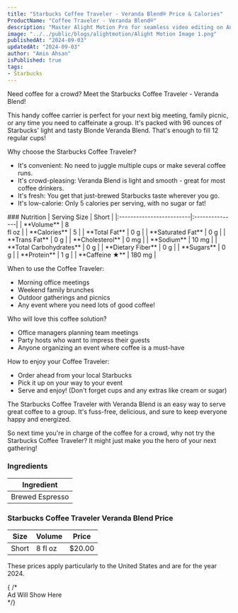 ```yaml
---
title: "Starbucks Coffee Traveler - Veranda Blend® Price & Calories"
ProductName: "Coffee Traveler - Veranda Blend®" 
description: "Master Alight Motion Pro for seamless video editing on Android, iOS, and Tablets with our ultimate guide, unlocking advanced features and elevating your skills in 2024!"
image: "../../public/blogs/alightmotion/Alight Motion Image 1.png"
publishedAt: "2024-09-03"
updatedAt: "2024-09-03"
author: "Amin Ahsan"
isPublished: true
tags:
- Starbucks
---
```

 
Need coffee for a crowd? Meet the Starbucks Coffee Traveler - Veranda Blend!

This handy coffee carrier is perfect for your next big meeting, family picnic, or any time you need to caffeinate a group. It's packed with 96 ounces of Starbucks' light and tasty Blonde Veranda Blend. That's enough to fill 12 regular cups!

Why choose the Starbucks Coffee Traveler?
- It's convenient: No need to juggle multiple cups or make several coffee runs.
- It's crowd-pleasing: Veranda Blend is light and smooth - great for most coffee drinkers.
- It's fresh: You get that just-brewed Starbucks taste wherever you go.
- It's low-calorie: Only 5 calories per serving, with no sugar or fat!

<div className="table-container">
### Nutrition
|  Serving Size            | Short          |
|:-------------------------|:---------------|
| **Volume**               | 8 <br/> fl oz  |  
| **Calories**             | 5              | 
| **Total Fat**            | 0 g            |
| **Saturated Fat**        | 0 g            |
| **Trans Fat**            | 0 g            |
| **Cholesterol**          | 0 mg           |
| **Sodium**               | 10 mg          |
| **Total Carbohydrates**  | 0 g            |
| **Dietary Fiber**        | 0 g            |
| **Sugars**               | 0 g            |
| **Protein**              | 1 g            |
| **Caffeine ★**          | 180 mg          |
</div>

When to use the Coffee Traveler:
- Morning office meetings
- Weekend family brunches
- Outdoor gatherings and picnics
- Any event where you need lots of good coffee!

Who will love this coffee solution?
- Office managers planning team meetings
- Party hosts who want to impress their guests
- Anyone organizing an event where coffee is a must-have

How to enjoy your Coffee Traveler:
- Order ahead from your local Starbucks
- Pick it up on your way to your event
- Serve and enjoy! (Don't forget cups and any extras like cream or sugar)

The Starbucks Coffee Traveler with Veranda Blend is an easy way to serve great coffee to a group. It's fuss-free, delicious, and sure to keep everyone happy and energized.

So next time you're in charge of the coffee for a crowd, why not try the Starbucks Coffee Traveler? It might just make you the hero of your next gathering!

### Ingredients

| Ingredient              |
|-------------------------|
| Brewed Espresso         |

<style jsx>{`
  .table-container {
    overflow-x: auto;
    position: relative;
  }
  .table-container table {
    border-collapse: collapse;
    width: 30%;
  }
  .table-container th,
  .table-container td {
    border: 1px solid #ddd;
    padding: 2px;
    min-width: 30px;
    font-size: 11px;
  }
  .table-container th:first-child,
  .table-container td:first-child {
    position: sticky;
    left: 0;
    background-color: white;
    z-index: 1;
  }
  @media (max-width: 768px) {
    .table-container th:not(:first-child),
    .table-container td:not(:first-child) {
      min-width: 50px;
    }
  }
`}</style>

<style jsx>{`
  @media (min-width: 768px) {
    .responsive-grid {
      display: grid;
      grid-template-columns: 1fr 1fr;
    }
  }
`}</style>

<div
  style={{
    backgroundColor: "#cee3de",
    borderLeft: "3px solid #0c7556",
    padding: "20px",
    paddingTop: "13px",
    display: "grid",
    height: "fit-content",
  }} 
  className="responsive-grid"
>
  <div>
    <h3>Starbucks Coffee Traveler Veranda Blend Price</h3>
    <table
      style={{
        backgroundColor: "white",
        width: "100%",
        padding: "20px",
        borderCollapse: "collapse",
        borderRadius: "13px",
      }}
    >
      <thead>
        <tr>
          <th style={{ padding: "8px 24px", textAlign: "left" }}>Size</th>
          <th style={{ padding: "8px 24px", textAlign: "left" }}>Volume</th>
          <th style={{ padding: "8px 24px", textAlign: "left" }}>Price</th>
        </tr>
      </thead>
      <tbody>
        <tr>
          <td style={{ padding: "8px 24px", textAlign: "left" }}>Short</td>
          <td style={{ padding: "8px 24px", textAlign: "left" }}>8 fl oz</td>
          <td style={{ padding: "8px 24px", textAlign: "left" }}>$20.00</td>
        </tr>
      </tbody>
    </table>
    <p>
      These prices apply particularly to the United States and are for the year
      2024.
    </p>
  </div>
  {  /* <div>Ad Will Show Here</div> */}
  <div></div>
</div>